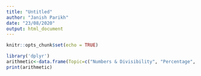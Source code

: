 ```yaml
---
title: "Untitled"
author: "Janish Parikh"
date: "23/08/2020"
output: html_document
---
```


```r
knitr::opts_chunk$set(echo = TRUE)
```

```r
library('dplyr')
arithmetic<-data.frame(Topic=c("Numbers & Divisibility", "Percentage", "Profit Loss", "Ratio"), Expertise=c( 1,1,1,1))
print(arithmetic)
```